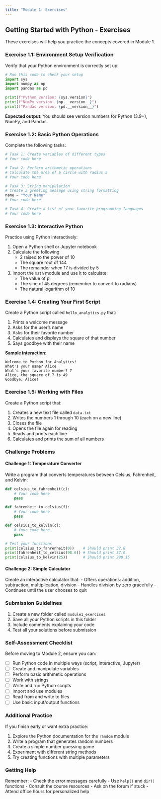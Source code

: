 ```yaml
---
title: "Module 1: Exercises"
---
```


## Getting Started with Python - Exercises

These exercises will help you practice the concepts covered in Module 1.

### Exercise 1.1: Environment Setup Verification

Verify that your Python environment is correctly set up:

```python
# Run this code to check your setup
import sys
import numpy as np
import pandas as pd

print(f"Python version: {sys.version}")
print(f"NumPy version: {np.__version__}")
print(f"Pandas version: {pd.__version__}")
```

**Expected output**: You should see version numbers for Python (3.9+), NumPy, and Pandas.

### Exercise 1.2: Basic Python Operations

Complete the following tasks:

```python
# Task 1: Create variables of different types
# Your code here

# Task 2: Perform arithmetic operations
# Calculate the area of a circle with radius 5
# Your code here

# Task 3: String manipulation
# Create a greeting message using string formatting
name = "Your Name"
# Your code here

# Task 4: Create a list of your favorite programming languages
# Your code here
```

### Exercise 1.3: Interactive Python

Practice using Python interactively:

1. Open a Python shell or Jupyter notebook
2. Calculate the following:
   - 2 raised to the power of 10
   - The square root of 144
   - The remainder when 17 is divided by 5

3. Import the `math` module and use it to calculate:
   - The value of pi
   - The sine of 45 degrees (remember to convert to radians)
   - The natural logarithm of 10

### Exercise 1.4: Creating Your First Script

Create a Python script called `hello_analytics.py` that:

1. Prints a welcome message
2. Asks for the user's name
3. Asks for their favorite number
4. Calculates and displays the square of that number
5. Says goodbye with their name

**Sample interaction**:
```
Welcome to Python for Analytics!
What's your name? Alice
What's your favorite number? 7
Alice, the square of 7 is 49
Goodbye, Alice!
```

### Exercise 1.5: Working with Files

Create a Python script that:

1. Creates a new text file called `data.txt`
2. Writes the numbers 1 through 10 (each on a new line)
3. Closes the file
4. Opens the file again for reading
5. Reads and prints each line
6. Calculates and prints the sum of all numbers

### Challenge Problems

#### Challenge 1: Temperature Converter

Write a program that converts temperatures between Celsius, Fahrenheit, and Kelvin:

```python
def celsius_to_fahrenheit(c):
    # Your code here
    pass

def fahrenheit_to_celsius(f):
    # Your code here
    pass

def celsius_to_kelvin(c):
    # Your code here
    pass

# Test your functions
print(celsius_to_fahrenheit(0))    # Should print 32.0
print(fahrenheit_to_celsius(98.6)) # Should print 37.0
print(celsius_to_kelvin(25))       # Should print 298.15
```

#### Challenge 2: Simple Calculator

Create an interactive calculator that:
- Offers operations: addition, subtraction, multiplication, division
- Handles division by zero gracefully
- Continues until the user chooses to quit

### Submission Guidelines

1. Create a new folder called `module1_exercises`
2. Save all your Python scripts in this folder
3. Include comments explaining your code
4. Test all your solutions before submission

### Self-Assessment Checklist

Before moving to Module 2, ensure you can:

- [ ] Run Python code in multiple ways (script, interactive, Jupyter)
- [ ] Create and manipulate variables
- [ ] Perform basic arithmetic operations
- [ ] Work with strings
- [ ] Write and run Python scripts
- [ ] Import and use modules
- [ ] Read from and write to files
- [ ] Use basic input/output functions

### Additional Practice

If you finish early or want extra practice:

1. Explore the Python documentation for the `random` module
2. Write a program that generates random numbers
3. Create a simple number guessing game
4. Experiment with different string methods
5. Try creating functions with multiple parameters

### Getting Help

Remember:
- Check the error messages carefully
- Use `help()` and `dir()` functions
- Consult the course resources
- Ask on the forum if stuck
- Attend office hours for personalized help